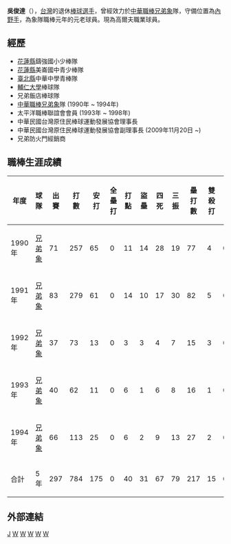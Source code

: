 {{Infobox CPBL player|
bgcolor1=#1c2841|
bgcolor2=#6d7380|
textcolor1=#FFF200|
textcolor2=#FFF200|
name=吳俊達|
image= |
width= |
position=二壘手|
team=|
number=|
bats=右|
throws=右|
birthdate={{birth_date_and_age|1962|9|19|mf=y}}|
birthplace={{ROC}}[[台灣|台灣]][[花蓮縣|花蓮縣]]|
debutdate=3月17日|
debutyear=1990年|
debutteam=兄弟象隊|
statyear= 1994年|
stat1label=打擊率|
stat1value=0.223|
stat2label=全壘打|
stat2value=0|
stat3label=打點|
stat3value=40|
teams=<nowiki></nowiki>
*[[兄弟象|兄弟象]] (1990-1994年)
}}
'''吳俊達'''（{{bd|1962年|9月19日}}），[[台灣|台灣]]的退休[[棒球|棒球]][[選手|選手]]，曾經效力於[[中華職棒|中華職棒]][[兄弟象|兄弟象]]隊，守備位置為[[內野手|內野手]]，為象隊職棒元年的元老球員。現為高爾夫職業球員。

==經歷==
*[[花蓮縣|花蓮縣]]鑄強國小少棒隊 
*[[花蓮縣|花蓮縣]]美崙國中青少棒隊 
*[[新北市|臺北縣]]中華中學青棒隊 
*[[輔仁大學|輔仁大學]]棒球隊 
*兄弟飯店棒球隊
*[[中華職棒|中華職棒]][[兄弟象|兄弟象]]隊 (1990年 ~ 1994年)
*太平洋職棒聯誼會會員 (1993年 ~ 1998年)
*中華民國台灣原住民棒球運動發展協會理事長 
*中華民國台灣原住民棒球運動發展協會副理事長 (2009年11月20日 ~)
*兄弟防火門經銷商

==職棒生涯成績==
{|Border=1 WIDTH=800PX
|- align=center
!年度!!球隊!!出賽!!打數!!安打!!全壘打!!打點!!盜壘!!四死!!三振!!壘打數!!雙殺打!!打擊率
|- align=center
|1990年||[[兄弟象|兄弟象]]||71||257||65||0||11||14||28||19||77||4||0.253
|- align=center
|1991年||[[兄弟象|兄弟象]]||83||279||61||0||14||10||17||30||82||5||0.219
|- align=center
|1992年||[[兄弟象|兄弟象]]||37||73||13||0||3||3||4||7||15||3||0.178
|- align=center
|1993年||[[兄弟象|兄弟象]]||40||62||11||0||6||1||6||8||16||1||0.177
|- align=center
|1994年||[[兄弟象|兄弟象]]||66||113||25||0||6||2||9||13||27||2||0.221
|- align=center style="color:black; background-color:yellow"
!合計||5年||297||784||175||0||40||31||67||79||217||15||0.223
|}

==外部連結==
{{台灣棒球維基館}}
{{中華職棒球員資料|id=E001|name=吳俊達}}

{{兄弟象1992年中華職棒總冠軍}}
{{兄弟象1993年中華職棒總冠軍}}
{{兄弟象1994年中華職棒總冠軍}}

{{棒球選手小作品}}
{{Taiwan-sport-bio-stub}}

[[Category:吳姓|J]]
[[Category:花蓮縣人|W]]
[[Category:在世人物|W]]
[[Category:1962年出生|W]]
[[Category:兄弟象隊球員|W]]
[[Category:台灣棒球運動員|W]]